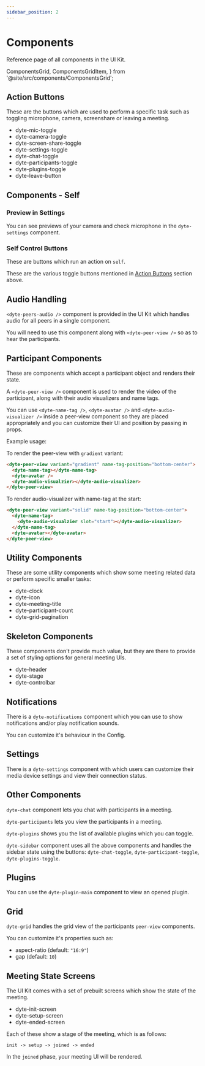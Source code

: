 ```yaml
---
sidebar_position: 2
---
```


# Components

Reference page of all components in the UI Kit.

  ComponentsGrid,
  ComponentsGridItem,
} from '@site/src/components/ComponentsGrid';

<ComponentsGrid>
  <ComponentsGridItem title="Title" href="#action-buttons"></ComponentsGridItem>
  <ComponentsGridItem title="Title" href="#action-buttons"></ComponentsGridItem>
  <ComponentsGridItem title="Title" href="#action-buttons"></ComponentsGridItem>
  <ComponentsGridItem title="Title" href="#action-buttons"></ComponentsGridItem>
  <ComponentsGridItem title="Title" href="#action-buttons"></ComponentsGridItem>
  <ComponentsGridItem title="Title" href="#action-buttons"></ComponentsGridItem>
</ComponentsGrid>

## Action Buttons

These are the buttons which are used to perform a specific task such as toggling microphone, camera, screenshare or leaving a meeting.

- dyte-mic-toggle
- dyte-camera-toggle
- dyte-screen-share-toggle
- dyte-settings-toggle
- dyte-chat-toggle
- dyte-participants-toggle
- dyte-plugins-toggle
- dyte-leave-button

## Components - Self

### Preview in Settings

You can see previews of your camera and check microphone in the `dyte-settings` component.

### Self Control Buttons

These are buttons which run an action on `self`.

These are the various toggle buttons mentioned in [Action Buttons](#action-buttons) section above.

## Audio Handling

`<dyte-peers-audio />` component is provided in the UI Kit which handles audio for all peers in a single component.

You will need to use this component along with `<dyte-peer-view />` so as to hear the participants.

## Participant Components

These are components which accept a participant object and renders their state.

A `<dyte-peer-view />` component is used to render the video of the participant, along with their audio visualizers and name tags.

You can use `<dyte-name-tag />`, `<dyte-avatar />` and `<dyte-audio-visualizer />` inside a peer-view component so they are placed appropriately and you can customize their UI and position by passing in props.

Example usage:

To render the peer-view with `gradient` variant:

```html
<dyte-peer-view variant="gradient" name-tag-position="bottom-center">
  <dyte-name-tag></dyte-name-tag>
  <dyte-avatar />
  <dyte-audio-visualzier></dyte-audio-visualizer>
</dyte-peer-view>
```

To render audio-visualizer with name-tag at the start:

```html
<dyte-peer-view variant="solid" name-tag-position="bottom-center">
  <dyte-name-tag>
    <dyte-audio-visualzier slot="start"></dyte-audio-visualizer>
  </dyte-name-tag>
  <dyte-avatar></dyte-avatar>
</dyte-peer-view>
```

## Utility Components

These are some utility components which show some meeting related data or perform specific smaller tasks:

- dyte-clock
- dyte-icon
- dyte-meeting-title
- dyte-participant-count
- dyte-grid-pagination

## Skeleton Components

These components don't provide much value, but they are there to provide a set of styling options for general meeting UIs.

- dyte-header
- dyte-stage
- dyte-controlbar

## Notifications

There is a `dyte-notifications` component which you can use to show notifications and/or play notification sounds.

You can customize it's behaviour in the Config.

## Settings

There is a `dyte-settings` component with which users can customize their media device settings and view their connection status.

## Other Components

`dyte-chat` component lets you chat with participants in a meeting.

`dyte-participants` lets you view the participants in a meeting.

`dyte-plugins` shows you the list of available plugins which you can toggle.

`dyte-sidebar` component uses all the above components and handles the sidebar state using the buttons: `dyte-chat-toggle`, `dyte-participant-toggle`, `dyte-plugins-toggle`.

## Plugins

You can use the `dyte-plugin-main` component to view an opened plugin.

## Grid

`dyte-grid` handles the grid view of the participants `peer-view` components.

You can customize it's properties such as:

- aspect-ratio (default: `"16:9"`)
- gap (default: `10`)

## Meeting State Screens

The UI Kit comes with a set of prebuilt screens which show the state of the meeting.

- dyte-init-screen
- dyte-setup-screen
- dyte-ended-screen

Each of these show a stage of the meeting, which is as follows:

```
init -> setup -> joined -> ended
```

In the `joined` phase, your meeting UI will be rendered.
